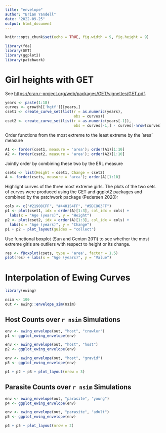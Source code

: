 ```yaml
---
title: "envelope"
author: "Brian Yandell"
date: "2022-09-25"
output: html_document
---
```


```r
knitr::opts_chunk$set(echo = TRUE, fig.width = 9, fig.height = 9)
```

```r
library(fda)
library(GET)
library(ggplot2)
library(patchwork)
```

# Girl heights with GET

See <https://cran.r-project.org/web/packages/GET/vignettes/GET.pdf>.

```r
years <- paste(1:18)
curves <- growth[['hgtf']][years,]
cset1 <- create_curve_set(list(r = as.numeric(years), 
                               obs = curves))
cset2 <- create_curve_set(list(r = as.numeric(years[-1]),
                               obs = curves[-1,] - curves[-nrow(curves),]))
```

Order  functions from the most extreme to the least extreme by the ’area’ measure

```r
A1 <- forder(cset1, measure = 'area'); order(A1)[1:10]
A2 <- forder(cset2, measure = 'area'); order(A2)[1:10]
```

Jointly order by combining these two by the ERL measure

```r
csets <- list(Height = cset1, Change = cset2)
A <- forder(csets, measure = 'area'); order(A)[1:10]
```

Highlight curves of the three most extreme girls. The plots of the two sets of
curves were produced using the GET and ggplot2 packages and combined by the patchwork
package (Pedersen 2020):

```r
cols <- c("#21908CFF", "#440154FF", "#5DC863FF")
p1 <- plot(cset1, idx = order(A)[1:3], col_idx = cols) + 
  labs(x = "Age (years)", y = "Height")
p2 <- plot(cset2, idx = order(A)[1:3], col_idx = cols) +
  labs(x = "Age (years)", y = "Change")
p1 + p2 + plot_layout(guides = "collect")
```

Use functional boxplot (Sun and Genton 2011) to see whether the most extreme girls are outliers with respect to height or its change.

```r
res <- fBoxplot(csets, type = 'area', factor = 1.5)
plot(res) + labs(x = "Age (years)", y = "Value")
```

# Interpolation of Ewing Curves


```r
library(ewing)
```

```r
nsim <- 100
out <- ewing::envelope_sim(nsim)
```

## Host Counts over `r nsim` Simulations

```r
env <- ewing_envelope(out, "host", "crawler")
p1 <- ggplot_ewing_envelope(env)
```

```r
env <- ewing_envelope(out, "host", "host")
p2 <- ggplot_ewing_envelope(env)
```

```r
env <- ewing_envelope(out, "host", "gravid")
p3 <- ggplot_ewing_envelope(env)
```

```r
p1 + p2 + p3 + plot_layout(nrow = 3)
```

## Parasite Counts over `r nsim` Simulations

```r
env <- ewing_envelope(out, "parasite", "young")
p4 <- ggplot_ewing_envelope(env)
```

```r
env <- ewing_envelope(out, "parasite", "adult")
p5 <- ggplot_ewing_envelope(env)
```

```r
p4 + p5 + plot_layout(nrow = 2)
```



